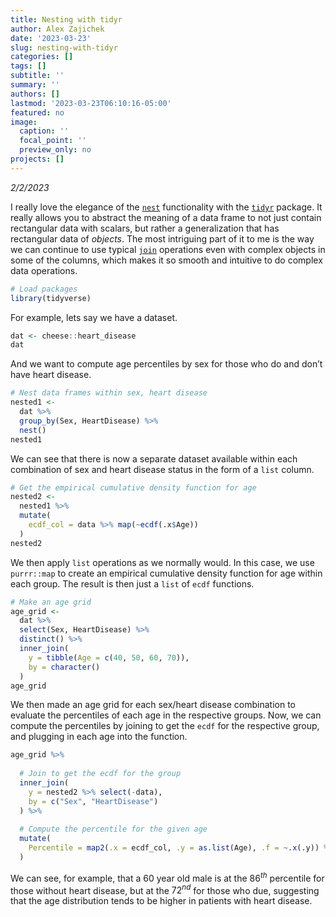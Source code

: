 ```yaml
---
title: Nesting with tidyr
author: Alex Zajichek
date: '2023-03-23'
slug: nesting-with-tidyr
categories: []
tags: []
subtitle: ''
summary: ''
authors: []
lastmod: '2023-03-23T06:10:16-05:00'
featured: no
image:
  caption: ''
  focal_point: ''
  preview_only: no
projects: []
---
```


_2/2/2023_

I really love the elegance of the [`nest`](https://tidyr.tidyverse.org/reference/nest.html) functionality with the [`tidyr`](https://tidyr.tidyverse.org/) package. It really allows you to abstract the meaning of a data frame to not just contain rectangular data with scalars, but rather a generalization that has rectangular data of _objects_. The most intriguing part of it to me is the way we can continue to use typical [`join`](https://dplyr.tidyverse.org/reference/mutate-joins.html) operations even with complex objects in some of the columns, which makes it so smooth and intuitive to do complex data operations.

```r
# Load packages
library(tidyverse)
```

For example, lets say we have a dataset.

```r
dat <- cheese::heart_disease
dat
```

And we want to compute age percentiles by sex for those who do and don't have heart disease.

```r

# Nest data frames within sex, heart disease
nested1 <-
  dat %>%
  group_by(Sex, HeartDisease) %>%
  nest()
nested1
```

We can see that there is now a separate dataset available within each combination of sex and heart disease status in the form of a `list` column.

```r
# Get the empirical cumulative density function for age
nested2 <-
  nested1 %>%
  mutate(
    ecdf_col = data %>% map(~ecdf(.x$Age))
  )
nested2
```

We then apply `list` operations as we normally would. In this case, we use `purrr::map` to create an empirical cumulative density function for age within each group. The result is then just a `list` of `ecdf` functions.

```r
# Make an age grid
age_grid <-
  dat %>%
  select(Sex, HeartDisease) %>%
  distinct() %>%
  inner_join(
    y = tibble(Age = c(40, 50, 60, 70)),
    by = character()
  )
age_grid
```

We then made an age grid for each sex/heart disease combination to evaluate the percentiles of each age in the respective groups. Now, we can compute the percentiles by joining to get the `ecdf` for the respective group, and plugging in each age into the function.

```r
age_grid %>% 
  
  # Join to get the ecdf for the group
  inner_join(
    y = nested2 %>% select(-data),
    by = c("Sex", "HeartDisease")
  ) %>%
  
  # Compute the percentile for the given age
  mutate(
    Percentile = map2(.x = ecdf_col, .y = as.list(Age), .f = ~.x(.y)) %>% flatten_dbl()
  )
```

We can see, for example, that a 60 year old male is at the $86^{th}$ percentile for those without heart disease, but at the $72^{nd}$ for those who due, suggesting that the age distribution tends to be higher in patients with heart disease.